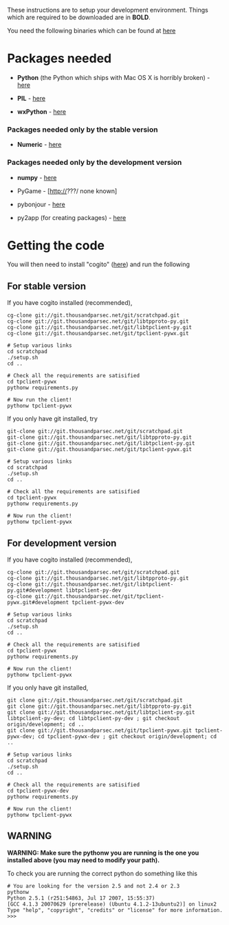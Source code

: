 These instructions are to setup your development environment. Things which are required to be downloaded are in '''BOLD'''.
        
You need the following binaries which can be found at [http://pythonmac.org/packages/py25-fat/index.html here]

= Packages needed =
        
* '''Python''' (the Python which ships with Mac OS X is horribly broken) - [http://pythonmac.org/packages/py25-fat/dmg/python-2.5-macosx.dmg here]
        
* '''PIL''' - [http://pythonmac.org/packages/py25-fat/dmg/PIL-1.1.6-py2.5-macosx10.4-2007-05-18.dmg here]
        
* '''wxPython''' - [http://pythonmac.org/packages/py25-fat/dmg/wxPython2.8-osx-unicode-2.8.3.0-universal10.4-py2.5.dmg here]

=== Packages needed only by the stable version ===

* '''Numeric''' - [http://pythonmac.org/packages/py25-fat/dmg/Numeric-24.2-py2.5-macosx10.4.dmg here]

=== Packages needed only by the development version ===
        
* '''numpy''' - [http://pythonmac.org/packages/py25-fat/mpkg/numpy-1.0.3-py2.5-macosx10.4.mpkg.zip here]
        
* PyGame - [http://???/ none known]

* pybonjour - [http://o2s.csail.mit.edu/o2s-wiki/pybonjour here]

* py2app (for creating packages) - [http://svn.pythonmac.org/py2app/py2app/trunk/doc/index.html here]

= Getting the code =

You will then need to install "cogito" ([http://www.dpompa.com/git-1.5.2.2.dmg here]) and run the following

== For stable version ==

If you have cogito installed (recommended),

<pre>
cg-clone git://git.thousandparsec.net/git/scratchpad.git
cg-clone git://git.thousandparsec.net/git/libtpproto-py.git
cg-clone git://git.thousandparsec.net/git/libtpclient-py.git
cg-clone git://git.thousandparsec.net/git/tpclient-pywx.git

# Setup various links
cd scratchpad
./setup.sh
cd ..

# Check all the requirements are satisified
cd tpclient-pywx
pythonw requirements.py

# Now run the client!
pythonw tpclient-pywx
</pre>

If you only have git installed, try
<pre>
git-clone git://git.thousandparsec.net/git/scratchpad.git
git-clone git://git.thousandparsec.net/git/libtpproto-py.git
git-clone git://git.thousandparsec.net/git/libtpclient-py.git
git-clone git://git.thousandparsec.net/git/tpclient-pywx.git

# Setup various links
cd scratchpad
./setup.sh
cd ..

# Check all the requirements are satisified
cd tpclient-pywx
pythonw requirements.py

# Now run the client!
pythonw tpclient-pywx
</pre>

== For development version ==

If you have cogito installed (recommended),

<pre>
cg-clone git://git.thousandparsec.net/git/scratchpad.git
cg-clone git://git.thousandparsec.net/git/libtpproto-py.git
cg-clone git://git.thousandparsec.net/git/libtpclient-py.git#development libtpclient-py-dev
cg-clone git://git.thousandparsec.net/git/tpclient-pywx.git#development tpclient-pywx-dev

# Setup various links
cd scratchpad
./setup.sh
cd ..

# Check all the requirements are satisified
cd tpclient-pywx
pythonw requirements.py

# Now run the client!
pythonw tpclient-pywx
</pre>

If you only have git installed,

<pre>
git clone git://git.thousandparsec.net/git/scratchpad.git
git clone git://git.thousandparsec.net/git/libtpproto-py.git
git clone git://git.thousandparsec.net/git/libtpclient-py.git libtpclient-py-dev; cd libtpclient-py-dev ; git checkout origin/development; cd ..
git clone git://git.thousandparsec.net/git/tpclient-pywx.git tpclient-pywx-dev; cd tpclient-pywx-dev ; git checkout origin/development; cd ..

# Setup various links
cd scratchpad
./setup.sh
cd ..

# Check all the requirements are satisified
cd tpclient-pywx-dev
pythonw requirements.py

# Now run the client!
pythonw tpclient-pywx
</pre>

== WARNING ==

'''WARNING: Make sure the pythonw you are running is the one you installed above (you may need to modify your path). '''

To check you are running the correct python do something like this
<pre>
# You are looking for the version 2.5 and not 2.4 or 2.3
pythonw
Python 2.5.1 (r251:54863, Jul 17 2007, 15:55:37) 
[GCC 4.1.3 20070629 (prerelease) (Ubuntu 4.1.2-13ubuntu2)] on linux2
Type "help", "copyright", "credits" or "license" for more information.
>>> 
</pre>